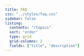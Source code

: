 ```yaml
---
title: FAQ
css: "../styles/faq.css"
sidebar: false
listing: 
  contents: "/topics"
  sort: "order"
  type: grid
  grid-columns: 2
  fields: ["title", "description"]
---
```

